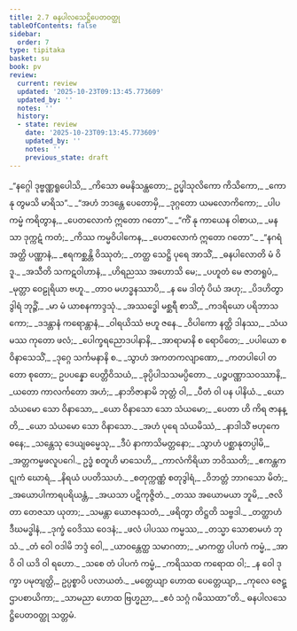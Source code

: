 ```yaml
---
title: 2.7 ဓနပါလသေဋ္ဌိပေတဝတ္ထု
tableOfContents: false
sidebar:
  order: 7
type: tipitaka
basket: su
book: pv
review:
  current: review
  updated: '2025-10-23T09:13:45.773609'
  updated_by: ''
  notes: ''
  history:
  - state: review
    date: '2025-10-23T09:13:45.773609'
    updated_by: ''
    notes: ''
    previous_state: draft
---
```



<ReviewStatus review={frontmatter.review} showDetails={true} />

<HypothesisAnnotation frontmatter={frontmatter} />

<DynamicBreadcrumb />

<Division number="227" book="pv" e="ch" v="19" p="151">

<Paragraph number="249" type="verses" book="pv">
_“နဂ္ဂေါ ဒုဗ္ဗဏ္ဏရူပေါသိ,_  
_ကိသော ဓမနိသန္ထတော;_  
ဥပ္ဖါသုလိကော ကိသိကော,_  
_ကော နု တွမသိ မာရိသ”._  

</Paragraph>

</Division>
<Division number="228" book="pv" e="ch" v="19" p="151">

<Paragraph number="250" type="verses" book="pv">
_“အဟံ ဘဒန္တေ ပေတောမှိ,_  
_ဒုဂ္ဂတော ယမလောကိကော;_  
_ပါပကမ္မံ ကရိတွာန,_  
_ပေတလောကံ ဣတော ဂတော”._  

</Paragraph>

</Division>
<Division number="229" book="pv" e="ch" v="19" p="151">

<Paragraph number="251" type="verses" book="pv">
_“ကိံ နု ကာယေန ဝါစာယ,_  
_မနသာ ဒုက္ကဋံ ကတံ;_  
_ကိဿ ကမ္မဝိပါကေန,_  
_ပေတလောကံ ဣတော ဂတော”._  

</Paragraph>

</Division>
<Division number="230" book="pv" e="ch" v="19" p="151">

<Paragraph number="252" type="verses" book="pv">
_“နဂရံ အတ္ထိ ပဏ္ဏာနံ,_  
_ဧရကစ္ဆန္တိ ဝိဿုတံ;_  
_တတ္ထ သေဋ္ဌိ ပုရေ အာသိံ,_  
_ဓနပါလောတိ မံ ဝိဒူ._  

</Paragraph>

</Division>
<Division number="231" book="pv" e="ch" v="19" p="151">

<Paragraph number="253" type="verses" book="pv">
_အသီတိ သကဋဝါဟာနံ,_  
_ဟိရညဿ အဟောသိ မေ;_  
_ပဟူတံ မေ ဇာတရူပံ,_  
_မုတ္တာ ဝေဠုရိယာ ဗဟူ._  

</Paragraph>

</Division>
<Division number="232" book="pv" e="ch" v="19" p="151">

<Paragraph number="254" type="verses" book="pv">
_တာဝ မဟဒ္ဓနဿာပိ,_  
_န မေ ဒါတုံ ပိယံ အဟု;_  
_ပိဒဟိတွာ ဒွါရံ ဘုဉ္ဇိံ,_  
_မာ မံ ယာစနကာဒ္ဒသုံ._  

</Paragraph>

</Division>
<Division number="233" book="pv" e="ch" v="19" p="151">

<Paragraph number="255" type="verses" book="pv">
_အဿဒ္ဓေါ မစ္ဆရီ စာသိံ,_  
_ကဒရိယော ပရိဘာသကော;_  
_ဒဒန္တာနံ ကရောန္တာနံ,_  
_ဝါရယိဿံ ဗဟူ ဇနေ._  

</Paragraph>

</Division>
<Division number="234" book="pv" e="ch" v="19" p="151">

<Paragraph number="256" type="verses" book="pv">
_ဝိပါကော နတ္ထိ ဒါနဿ,_  
_သံယမဿ ကုတော ဖလံ;_  
_ပေါက္ခရညောဒပါနာနိ,_  
_အာရာမာနိ စ ရောပိတေ;_  
_ပပါယော စ ဝိနာသေသိံ,_  
_ဒုဂ္ဂေ သင်္ကမနာနိ စ._  

</Paragraph>

</Division>
<Division number="235" book="pv" e="ch" v="19" p="151">

<Paragraph number="257" type="verses" book="pv">
_သွာဟံ အကတကလျာဏော,_  
_ကတပါပေါ တတော စုတော;_  
ဥပပန္နော ပေတ္တိဝိသယံ,_  
_ခုပ္ပိပါသသမပ္ပိတော._  

</Paragraph>

</Division>
<Division number="236" book="pv" e="ch" v="19" p="151">

<Paragraph number="258" type="verses" book="pv">
_ပဉ္စပဏ္ဏာသဝဿာနိ,_  
_ယတော ကာလင်္ကတော အဟံ;_  
_နာဘိဇာနာမိ ဘုတ္တံ ဝါ,_  
_ပီတံ ဝါ ပန ပါနိယံ._  

</Paragraph>

</Division>
<Division number="237" book="pv" e="ch" v="19" p="151">

<Paragraph number="259" type="verses" book="pv">
_ယော သံယမော သော ဝိနာသော,_  
_ယော ဝိနာသော သော သံယမော;_  
_ပေတာ ဟိ ကိရ ဇာနန္တိ,_  
_ယော သံယမော သော ဝိနာသော._  

</Paragraph>

</Division>
<Division number="238" book="pv" e="ch" v="19" p="152">

<Paragraph number="260" type="verses" book="pv">
_အဟံ ပုရေ သံယမိဿံ,_  
_နာဒါသိံ ဗဟုကေ ဓနေ;_  
_သန္တေသု ဒေယျဓမ္မေသု,_  
_ဒီပံ နာကာသိမတ္တနော;_  
_သွာဟံ ပစ္ဆာနုတပ္ပါမိ,_  
_အတ္တကမ္မဖလူပဂေါ._  

</Paragraph>

</Division>
<Division number="239" book="pv" e="ch" v="19" p="152">

<Paragraph number="261" type="verses" book="pv">
ဥဒ္ဓံ စတူဟိ မာသေဟိ,_  
_ကာလံကိရိယာ ဘဝိဿတိ;_  
_ဧကန္တကဋုကံ ဃောရံ,_  
_နိရယံ ပပတိဿဟံ._  

</Paragraph>

</Division>
<Division number="240" book="pv" e="ch" v="19" p="152">

<Paragraph number="262" type="verses" book="pv">
_စတုက္ကဏ္ဏံ စတုဒွါရံ,_  
_ဝိဘတ္တံ ဘာဂသော မိတံ;_  
_အယောပါကာရပရိယန္တံ,_  
_အယသာ ပဋိကုဇ္ဇိတံ._  

</Paragraph>

</Division>
<Division number="241" book="pv" e="ch" v="19" p="152">

<Paragraph number="263" type="verses" book="pv">
_တဿ အယောမယာ ဘူမိ,_  
_ဇလိတာ တေဇသာ ယုတာ;_  
_သမန္တာ ယောဇနသတံ,_  
_ဖရိတွာ တိဋ္ဌတိ သဗ္ဗဒါ._  

</Paragraph>

</Division>
<Division number="242" book="pv" e="ch" v="19" p="152">

<Paragraph number="264" type="verses" book="pv">
_တတ္ထာဟံ ဒီဃမဒ္ဓါနံ,_  
_ဒုက္ခံ ဝေဒိဿ ဝေဒနံ;_  
_ဖလံ ပါပဿ ကမ္မဿ,_  
_တသ္မာ သောစာမဟံ ဘုသံ._  

</Paragraph>

</Division>
<Division number="243" book="pv" e="ch" v="19" p="152">

<Paragraph number="265" type="verses" book="pv">
_တံ ဝေါ ဝဒါမိ ဘဒ္ဒံ ဝေါ,_  
_ယာဝန္တေတ္ထ သမာဂတာ;_  
_မာကတ္ထ ပါပကံ ကမ္မံ,_  
_အာဝိ ဝါ ယဒိ ဝါ ရဟော._  

</Paragraph>

</Division>
<Division number="244" book="pv" e="ch" v="19" p="152">

<Paragraph number="266" type="verses" book="pv">
_သစေ တံ ပါပကံ ကမ္မံ,_  
_ကရိဿထ ကရောထ ဝါ;_  
_န ဝေါ ဒုက္ခာ ပမုတျတ္ထိ,_  
ဥပ္ပစ္စာပိ ပလာယတံ._  

</Paragraph>

</Division>
<Division number="245" book="pv" e="ch" v="19" p="152">

<Paragraph number="267" type="verses" book="pv">
_မတ္တေယျာ ဟောထ ပေတ္တေယျာ,_  
_ကုလေ ဇေဋ္ဌာပစာယိကာ;_  
_သာမညာ ဟောထ ဗြဟ္မညာ,_  
_ဧဝံ သဂ္ဂံ ဂမိဿထာ”တိ._  


</Paragraph>
</Division>

<Paragraph number="268" type="center" book="pv">
ဓနပါလသေဋ္ဌိပေတဝတ္ထု သတ္တမံ.
</Paragraph>